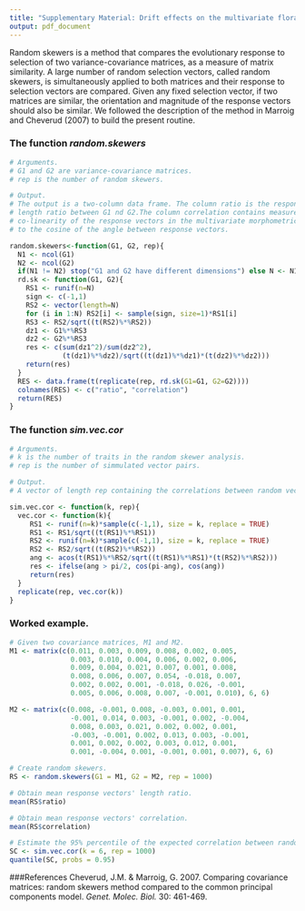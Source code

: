 ```yaml
---
title: "Supplementary Material: Drift effects on the multivariate floral phenotype of *Calceolaria polyrhiza* during a postglacial expansion in Patagonia"
output: pdf_document
---
```


Random skewers is a method that compares the evolutionary response to selection of two variance-covariance matrices, as a measure of matrix similarity. A large number of random selection vectors, called random skewers, is simultaneously applied to both matrices and their response to selection vectors are compared. Given any fixed selection vector, if two matrices are similar, the orientation and magnitude of the response vectors should also be similar. We followed the description of the method in Marroig and Cheverud (2007) to build the present routine.  

### The function *random.skewers*  

```r
# Arguments.
# G1 and G2 are variance-covariance matrices.
# rep is the number of random skewers.

# Output.
# The output is a two-column data frame. The column ratio is the response vectors'
# length ratio between G1 nd G2.The column correlation contains measures of the
# co-linearity of the response vectors in the multivariate morphometric space, equal
# to the cosine of the angle between response vectors.

random.skewers<-function(G1, G2, rep){
  N1 <- ncol(G1)
  N2 <- ncol(G2)
  if(N1 != N2) stop("G1 and G2 have different dimensions") else N <- N1
  rd.sk <- function(G1, G2){
    RS1 <- runif(n=N)		
    sign <- c(-1,1)
    RS2 <- vector(length=N)
    for (i in 1:N) RS2[i] <- sample(sign, size=1)*RS1[i]
    RS3 <- RS2/sqrt((t(RS2)%*%RS2))
    dz1 <- G1%*%RS3
    dz2 <- G2%*%RS3
    res <- c(sum(dz1^2)/sum(dz2^2), 
             (t(dz1)%*%dz2)/sqrt((t(dz1)%*%dz1)*(t(dz2)%*%dz2)))
    return(res)
  }
  RES <- data.frame(t(replicate(rep, rd.sk(G1=G1, G2=G2))))
  colnames(RES) <- c("ratio", "correlation")
  return(RES)
}

```

### The function *sim.vec.cor*
```r
# Arguments.
# k is the number of traits in the random skewer analysis.
# rep is the number of simmulated vector pairs.

# Output.
# A vector of length rep containing the correlations between random vectors. 

sim.vec.cor <- function(k, rep){
  vec.cor <- function(k){
     RS1 <- runif(n=k)*sample(c(-1,1), size = k, replace = TRUE)
     RS1 <- RS1/sqrt((t(RS1)%*%RS1)) 
     RS2 <- runif(n=k)*sample(c(-1,1), size = k, replace = TRUE)
     RS2 <- RS2/sqrt((t(RS2)%*%RS2))
     ang <- acos(t(RS1)%*%RS2/sqrt((t(RS1)%*%RS1)*(t(RS2)%*%RS2)))
     res <- ifelse(ang > pi/2, cos(pi-ang), cos(ang))
     return(res)
  }
  replicate(rep, vec.cor(k))
}

```

### Worked example.
```r
# Given two covariance matrices, M1 and M2.
M1 <- matrix(c(0.011, 0.003, 0.009, 0.008, 0.002, 0.005,
               0.003, 0.010, 0.004, 0.006, 0.002, 0.006,
               0.009, 0.004, 0.021, 0.007, 0.001, 0.008,
               0.008, 0.006, 0.007, 0.054, -0.018, 0.007,
               0.002, 0.002, 0.001, -0.018, 0.026, -0.001,
               0.005, 0.006, 0.008, 0.007, -0.001, 0.010), 6, 6)

M2 <- matrix(c(0.008, -0.001, 0.008, -0.003, 0.001, 0.001,
               -0.001, 0.014, 0.003, -0.001, 0.002, -0.004,
               0.008, 0.003, 0.021, 0.002, 0.002, 0.001,
               -0.003, -0.001, 0.002, 0.013, 0.003, -0.001,
               0.001, 0.002, 0.002, 0.003, 0.012, 0.001,
               0.001, -0.004, 0.001, -0.001, 0.001, 0.007), 6, 6)

# Create random skewers.
RS <- random.skewers(G1 = M1, G2 = M2, rep = 1000)

# Obtain mean response vectors' length ratio.
mean(RS$ratio)

# Obtain mean response vectors' correlation.
mean(RS$correlation)

# Estimate the 95% percentile of the expected correlation between random vectors.
SC <- sim.vec.cor(k = 6, rep = 1000)
quantile(SC, probs = 0.95)

```

###References
Cheverud, J.M. & Marroig, G. 2007. Comparing covariance matrices: random skewers method compared to  the common principal components model. *Genet. Molec. Biol.* 30: 461-469.

